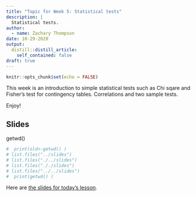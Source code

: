 ```yaml
---
title: "Topic for Week 5: Statistical tests"
description: |
  Statistical tests.
author:
  - name: Zachary Thompson 
date: 10-29-2020
output:
  distill::distill_article:
    self_contained: false
draft: true
---
```


```r
knitr::opts_chunk$set(echo = FALSE)
```

This week is an introduction to simple statistical tests such as Chi sqare and Fisher's test for contingency tables. Correlations and two sample tests. 

 Enjoy!


## Slides
 getwd() 
 
```r
#  print(old<-getwd() )
# list.files("../slides")
# list.files("./../slides")
# list.files("././slides")
# list.files("../../slides")
#  print(getwd() )
```
Here are [the slides for today's lesson](../../slides/05_slides-stats.html).

